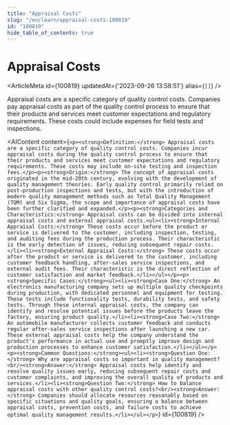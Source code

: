 ```yaml
---
title: "Appraisal Costs"
slug: "/en/learn/appraisal-costs-100819"
id: "100819"
hide_table_of_contents: true
---
```



# Appraisal Costs

<ArticleMeta id={100819} updatedAt={'2023-09-26 13:58:51'} alias={`[]`} />
<div className='border-solid border-b border-t-0 my-4 border-[var(--ifm-color-gray-300)]' />

Appraisal costs are a specific category of quality control costs. Companies pay appraisal costs as part of the quality control process to ensure that their products and services meet customer expectations and regulatory requirements. These costs could include expenses for field tests and inspections.

<AIContent content={`<p><strong>Definition:</strong> Appraisal costs are a specific category of quality control costs. Companies incur appraisal costs during the quality control process to ensure that their products and services meet customer expectations and regulatory requirements. These costs may include on-site testing and inspection fees.</p><p><strong>Origin:</strong> The concept of appraisal costs originated in the mid-20th century, evolving with the development of quality management theories. Early quality control primarily relied on post-production inspections and tests, but with the introduction of modern quality management methods such as Total Quality Management (TQM) and Six Sigma, the scope and importance of appraisal costs have been further clarified and expanded.</p><p><strong>Categories and Characteristics:</strong> Appraisal costs can be divided into internal appraisal costs and external appraisal costs.<ul><li><strong>Internal Appraisal Costs:</strong> These costs occur before the product or service is delivered to the customer, including inspection, testing, and auditing fees during the production process. Their characteristic is the early detection of issues, reducing subsequent repair costs.</li><li><strong>External Appraisal Costs:</strong> These costs occur after the product or service is delivered to the customer, including customer feedback handling, after-sales service inspections, and external audit fees. Their characteristic is the direct reflection of customer satisfaction and market feedback.</li></ul></p><p><strong>Specific Cases:</strong><ul><li><strong>Case One:</strong> An electronics manufacturing company sets up multiple quality checkpoints during production, with dedicated personnel and equipment for testing. These tests include functionality tests, durability tests, and safety tests. Through these internal appraisal costs, the company can identify and resolve potential issues before the products leave the factory, ensuring product quality.</li><li><strong>Case Two:</strong> An automobile manufacturer collects customer feedback and conducts regular after-sales service inspections after launching a new car. These external appraisal costs help the company understand the product's performance in actual use and promptly improve design and production processes to enhance customer satisfaction.</li></ul></p><p><strong>Common Questions:</strong><ul><li><strong>Question One:</strong> Why are appraisal costs so important in quality management?<br/><strong>Answer:</strong> Appraisal costs help identify and resolve quality issues early, reducing subsequent repair costs and customer complaints, and improving the overall quality of products and services.</li><li><strong>Question Two:</strong> How to balance appraisal costs with other quality control costs?<br/><strong>Answer:</strong> Companies should allocate resources reasonably based on specific situations and quality goals, ensuring a balance between appraisal costs, prevention costs, and failure costs to achieve optimal quality management results.</li></ul></p>`} id={100819} />
